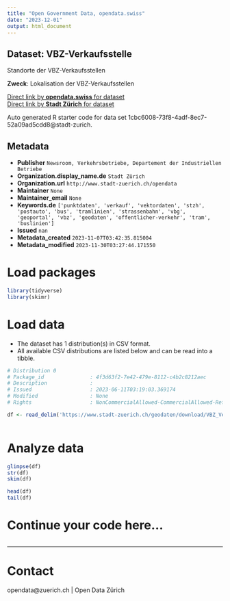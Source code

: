 ```yaml
---
title: "Open Government Data, opendata.swiss"
date: "2023-12-01"
output: html_document
---
```


## Dataset: VBZ-Verkaufsstelle

Standorte der VBZ-Verkaufsstellen

**Zweck**: Lokalisation der VBZ-Verkaufsstellen

[Direct link by **opendata.swiss** for dataset](https://opendata.swiss/de/dataset/vbz-verkaufsstelle)<br>
[Direct link by **Stadt Zürich** for dataset](https://data.stadt-zuerich.ch/dataset/geo_vbz_verkaufsstelle)

Auto generated R starter code for data set 1cbc6008-73f8-4adf-8ec7-52a09ad5cdd8@stadt-zurich.

## Metadata

- **Publisher** `Newsroom, Verkehrsbetriebe, Departement der Industriellen Betriebe`
- **Organization.display_name.de** `Stadt Zürich`
- **Organization.url** `http://www.stadt-zuerich.ch/opendata`
- **Maintainer** `None`
- **Maintainer_email** `None`
- **Keywords.de** `['punktdaten', 'verkauf', 'vektordaten', 'stzh', 'postauto', 'bus', 'tramlinien', 'strassenbahn', 'vbg', 'geoportal', 'vbz', 'geodaten', 'offentlicher-verkehr', 'tram', 'buslinien']`
- **Issued** `nan`
- **Metadata_created** `2023-11-07T03:42:35.815004`
- **Metadata_modified** `2023-11-30T03:27:44.171550`


# Load packages

```r

library(tidyverse)
library(skimr)

```

# Load data

-   The dataset has 1 distribution(s) in CSV format.
-   All available CSV distributions are listed below and can be read into a tibble.

```r

# Distribution 0
# Package_id               : 4f3d63f2-7e42-479e-8112-c4b2c8212aec
# Description              : 
# Issued                   : 2023-06-11T03:19:03.369174
# Modified                 : None
# Rights                   : NonCommercialAllowed-CommercialAllowed-ReferenceNotRequired

df <- read_delim('https://www.stadt-zuerich.ch/geodaten/download/VBZ_Verkaufsstelle?format=10008')



```

# Analyze data

```r

glimpse(df)
str(df)
skim(df)

head(df)
tail(df)

```

# Continue your code here...

```r

```

------------------------------------------------------------------------

# Contact

opendata@zuerich.ch | Open Data Zürich
